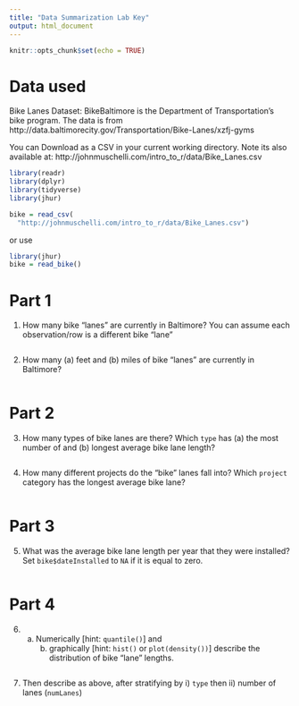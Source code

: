 ```yaml
---
title: "Data Summarization Lab Key"
output: html_document
---
```


```r
knitr::opts_chunk$set(echo = TRUE)
```



# Data used

Bike Lanes Dataset: BikeBaltimore is the Department of Transportation's bike program. 
The data is from http://data.baltimorecity.gov/Transportation/Bike-Lanes/xzfj-gyms

You can Download as a CSV in your current working directory.  Note its also available at: 	http://johnmuschelli.com/intro_to_r/data/Bike_Lanes.csv 

```r
library(readr)
library(dplyr)
library(tidyverse)
library(jhur)

bike = read_csv(
  "http://johnmuschelli.com/intro_to_r/data/Bike_Lanes.csv")
```


or use 
```r
library(jhur)
bike = read_bike()
```

# Part 1

1. How many bike "lanes" are currently in Baltimore?  You can assume each observation/row is a different bike "lane"
```r

```

2. How many (a) feet and (b) miles of bike "lanes" are currently in Baltimore?

```r

```

# Part 2

3. How many types of bike lanes are there? Which `type` has (a) the most number of and (b) longest average bike lane length?
   
```r



```


4. How many different projects do the "bike" lanes fall into? 
		Which `project` category has the longest average bike lane? 

```r



```

# Part 3
			  
5. What was the average bike lane length per year that they were installed? 
 Set `bike$dateInstalled` to `NA` if it is equal to zero.
```r



```

# Part 4

6. (a) Numerically [hint: `quantile()`] and 
		(b) graphically [hint: `hist()` or `plot(density())`]
		 describe the distribution of bike "lane" lengths.
```r



```

7. Then describe as above, after stratifying by  i) `type` then ii) number of lanes (`numLanes`)
```r



```

